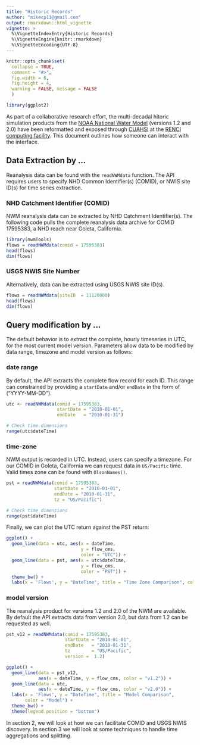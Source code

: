 ```yaml
---
title: "Historic Records"
author: "mikecp11@gmail.com"
output: rmarkdown::html_vignette
vignette: >
  %\VignetteIndexEntry{Historic Records}
  %\VignetteEngine{knitr::rmarkdown}
  %\VignetteEncoding{UTF-8}
---
```


```r
knitr::opts_chunk$set(
  collapse = TRUE,
  comment = "#>",
  fig.width = 6,
  fig.height = 4,
  warning = FALSE, message = FALSE
  )
```

```r
library(ggplot2)
```

As part of a collaborative research effort, the multi-decadal hitoric simulation products from the [NOAA National Water Model](https://water.noaa.gov/about/nwm) (versions 1.2 and 2.0) have been reformatted and exposed through [CUAHSI](https://www.cuahsi.org/) at the [RENCI computing facility](https://renci.org/research/hydroshare/). This document outlines how someone can interact with the interface.

## Data Extraction by ...

Reanalysis data can be found with the `readNWMdata` function. The API requires users to specify NHD Common Identifier(s) (COMID), or NWIS site ID(s) for time series extraction.

### NHD Catchment Identifier (COMID)

NWM reanalysis data can be extracted by NHD Catchment Identifier(s). The following code pulls the complete reanalysis data archive for COMID 17595383, a NHD reach near Goleta, California.

```r
library(nwmTools)
flows = readNWMdata(comid = 17595383)
head(flows)
dim(flows)
```

### USGS NWIS Site Number

Alternatively, data can be extracted using USGS NWIS site ID(s).

```r
flows = readNWMdata(siteID  = 11120000)
head(flows)
dim(flows)
```

## Query modification by ...

The default behavior is to extract the complete, hourly timeseries in UTC, for the most current model version. Parameters allow data to be modified by data range, timezone and model version as follows: 

### date range

By default, the API extracts the complete flow record for each ID. This range can constrained by providing a `startDate` and/or `endDate` in the form of ("YYYY-MM-DD"). 

```r
utc <- readNWMdata(comid = 17595383, 
                   startDate = "2010-01-01", 
                   endDate   = "2010-01-31")

# Check time dimensions
range(utc$dateTime)
```

### time-zone

NWM output is recorded in UTC. Instead, users can specify a timezone. For our COMID in Goleta, California we can request data in `US/Pacific` time. Valid times zone can be found with `OlsonNames()`.

```r
pst = readNWMdata(comid = 17595383, 
                  startDate = "2010-01-01", 
                  endDate = "2010-01-31", 
                  tz = "US/Pacific")

# Check time dimensions
range(pst$dateTime)
```

Finally, we can plot the UTC return against the PST return:

```r
ggplot() +
  geom_line(data = utc, aes(x = dateTime, 
                            y = flow_cms, 
                            color = "UTC")) +
  geom_line(data = pst, aes(x = utc$dateTime, 
                            y = flow_cms, 
                            color = "PST")) +
  theme_bw() +
  labs(x = 'Flows', y = "DateTime", title = "Time Zone Comparison", color = "Timezone") + theme(legend.position = "bottom")
```

### model version

The reanalysis product for versions 1.2 and 2.0 of the NWM are available. By default the API extracts data from version 2.0, but data from 1.2 can be requested as well.

```r
pst_v12 = readNWMdata(comid = 17595383, 
                      startDate = "2010-01-01", 
                      endDate   = "2010-01-31",
                      tz        = "US/Pacific",
                      version =  1.2)
```

```r
ggplot() + 
  geom_line(data = pst_v12,   
            aes(x = dateTime, y = flow_cms, color = "v1.2")) + 
  geom_line(data = utc, 
            aes(x = dateTime, y = flow_cms, color = "v2.0")) +
  labs(x = 'Flows', y = "DateTime", title = "Model Comparison", 
       color = "Model") + 
  theme_bw() +
  theme(legend.position = "bottom")
```

In section 2, we will look at how we can facilitate COMID and USGS NWIS discovery. In section 3 we will look at some techniques to handle time aggregations and splitting.

